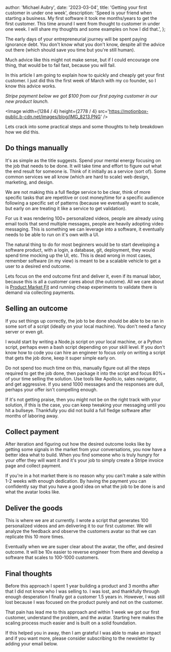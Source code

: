
  author: 'Michael Aubry',
  date: '2023-03-04',
  title: 'Getting your first customer in under one week',
  description:
    'Speed is your friend when starting a business. My first software it took me months/years to get the first customer. This time around I went from thought to customer in under one week. I will share my thoughts and some examples on how I did that.',
};


<Head>
  <meta
    name='image'
    content='https://motionbox-public.b-cdn.net/images/og/product-market-fit-is-a-grind.png'
  />
  <meta
    name='twitter:image'
    content='https://motionbox-public.b-cdn.net/images/og/product-market-fit-is-a-grind.png'
  />
  <meta
    name='twitter:title'
    content='Getting your first customer in under one week'
  />
</Head>

The early days of your entrepreneurial journey will be spent paying ignorance debt. You don't know what you don't know, despite all the advice out there (which should save you time but you're still human).

Much advice like this might not make sense, but if I could encourage one thing, that would be to fail fast, because you will fail.

In this article I am going to explain how to quickly and cheaply get your first customer. I just did this the first week of March with my co founder, so I know this advice works.

_Stripe payment below we got $100 from our first paying customer in our new product launch._

<Image
  width={1284 / 4}
  height={2778 / 4}
  src='https://motionbox-public.b-cdn.net/images/blog/IMG_8213.PNG'
/>

Lets crack into some practical steps and some thoughts to help breakdown how we did this.

## Do things manually

It's as simple as the title suggests. Spend your mental energy focusing on the job that needs to be done. It will take time and effort to figure out what the end result for someone is. Think of it initially as a service (sort of). Some common services we all know (which are hard to scale) web design, marketing, and design.

We are not making this a full fledge service to be clear, think of more specific tasks that are repetitive or cost money/time for a specific audience following a specific set of patterns (because we eventually want to scale, but early on are treating it like a service to get validation).

For us it was rendering 100+ personalized videos, people are already using email tools that send multiple messages, people are heavily adopting video messaging. This is something we can leverage into a software, it eventually needs to be able to run on it's own with a UI.

The natural thing to do for most beginners would be to start developing a software product, with a login, a database, git, deployment, they would spend time mocking up the UI, etc. This is dead wrong in most cases, remember software (in my view) is meant to be a scalable vehicle to get a user to a desired end outcome.

Lets focus on the end outcome first and deliver it, even if its manual labor, because this is all a customer cares about (the outcome). All we care about is <a href='https://www.michaelaubry.com/articles/product-market-fit-is-a-grind' target='_blank' rel='noopener noreferrer'>Product Market Fit</a> and running cheap experiments to validate there is demand via collecting payments.

## Selling an outcome

If you set things up correctly, the job to be done should be able to be ran in some sort of a script (ideally on your local machine). You don't need a fancy server or even git.

I would start by writing a Node.js script on your local machine, or a Python script, perhaps even a bash script depending on your skill level. If you don't know how to code you can hire an engineer to focus only on writing a script that gets the job done, keep it super simple early on.

Do not spend too much time on this, manually figure out all the steps required to get the job done, then package it into the script and focus 80%+ of your time selling the solution. Use tools like Apollo.io, sales navigator, and get aggressive. If you send 1000 messages and the responses are dull, perhaps your offer isn't compelling enough.

If it's not getting praise, then you might not be on the right track with your solution, if this is the case, you can keep tweaking your messaging until you hit a bullseye. Thankfully you did not build a full fledge software after months of laboring away.

## Collect payment

After iteration and figuring out how the desired outcome looks like by getting some signals in the market from your conversations, you now have a better idea what to build. When you find someone who is truly hungry for your offer they will want it and it's your job to simply create a Stripe invoice page and collect payment.

If you're in a hot market there is no reason why you can't make a sale within 1-2 weeks with enough dedication. By having the payment you can confidently say that you have a good idea on what the job to be done is and what the avatar looks like.

## Deliver the goods

This is where we are at currently. I wrote a script that generates 100 personalized videos and am delivering it to our first customer. We will analyze the feedback and observe the customers avatar so that we can replicate this 10 more times.

Eventually when we are super clear about the avatar, the offer, and desired outcome. It will be 10x easier to reverse engineer from there and develop a software that scales to 100-1000 customers.

## Final thoughts

Before this approach I spent 1 year building a product and 3 months after that I did not know who I was selling to. I was lost, and thankfully through enough desperation I finally got a customer 1.5 years in. However, I was still lost because I was focused on the product purely and not on the customer.

That pain has lead me to this approach and within 1 week we got our first customer, understand the problem, and the avatar. Starting here makes the scaling process much easier and is built on a solid foundation.

If this helped you in away, then I am grateful I was able to make an impact and if you want more, please consider subscribing to the newsletter by adding your email below.
